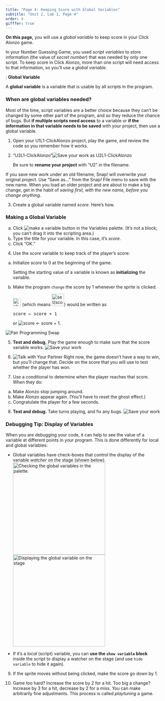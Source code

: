 ```yaml
---
title: "Page 4: Keeping Score with Global Variables"
subtitle: "Unit 2, Lab 1, Page 4"
order: 4
gifffer: true
---
```


:::::: learn
**On this page,** you will use a <em>global variable</em> to keep score in your Click Alonzo game.
::::::

In your Number Guessing Game, you used <em>script variables</em> to store information (the value of <var>secret number</var>) that was needed by only one script. To keep score in Click Alonzo, more than one script will need access to that information, so you'll use a <em>global variable</em>.

:::::: vocabFullWidth
: **Global Variable**

A **global variable** is a variable that is usable by all scripts in the program.
::::::

::: endnote
### When are global variables needed?

Most of the time, script variables are a better choice because they can't be changed by some other part of the program, and so they reduce the chance of bugs. But **if multiple scripts need access** to a variable or **if the information in that variable needs to be saved** with your project, then use a global variable.
:::

:::::: {#first .forYouToDo}
(@) Open your U1L1-ClickAlonzo project, play the game, and review the code so you remember how it works.

(@) <div class="saveAs">
["U2L1-ClickAlonzo"]{.text}<img src="/img/icons/save-this-as.png" title="Save your work as U2L1-ClickAlonzo" alt="Save your work as U2L1-ClickAlonzo"/> </div>Be sure to **rename your project** with "U2" in the filename.

::: takeNote
If you save new work under an old filename, Snap<em>!</em> will overwrite your original project. Use "Save as..." from the Snap<em>!</em> File menu to save with the new name. When you load an older project and are about to make a big change, get in the habit of <em>saving first, with the new name, before you change anything</em>.
:::

(@) Create a global variable named <var>score</var>. Here's how.

::: narrower
### **Making a Global Variable**

<ol type="a">
<li>Click <img src="/img/1-introduction/make-a-variable.png" title="make a variable button" alt="make a variable button" class="inline"/> in the Variables palette. (It's not a block; you can't drag it into the scripting area.)</li>

<li>Type the title for your variable. In this case, it's <var>score</var>.</li>

<li>Click "OK."</li>
</ol>

:::

(@) Use the <var>score</var> variable to keep track of the player's score:

<ol type="a" class="ms-4">

<li>Initialize <var>score</var> to 0 at the beginning of the game.</li>

::: vocabFullWidth
Setting the starting value of a variable is known as **initializing** the variable.
:::

<li>Make the program `change` the score by 1 whenever the sprite is clicked.</li>

:::: examFullWidth
::: pseudop
<img src="/img/2-complexity/change-score-by-1.png" title="change (score) by (1)" alt="change (score) by (1)" class="inline py-0" height="26"/> (which means <img src="/img/2-complexity/set-score-to-score-plus-one.png" title="set(score) to (score+1)" alt="set(score) to (score+1)" height="40"/>) would be written as

<pre class="inline">score &leftarrow; score + 1</pre>

or <img src="/img/2-complexity/score-increment-blocktran.png" title="score ← score + 1" alt="score ← score + 1" class="inline"/>.
:::
::::

</ol>

<img src="/img/icons/pair-programming-swap.png" title="Pair Programming Swap" alt="Pair Programming Swap" class="float-end"/>

(@) **Test and debug.** Play the game enough to make sure that the score variable works. <img src="/img/icons/save-mini.png" title="Save your work" alt="Save your work" class="inline"/>

(@) <img src="/img/icons/talk-with-your-partner-mini.png" title="Talk with Your Partner" alt="Talk with Your Partner" class="inline"/> Right now, the game doesn't have a way to win, but you'll change that. Decide on the score that you will use to test whether the player has won.

(@) Use a conditional to determine when the player reaches that score. When they do:

<ol type="a" class="ms-4">

<li>Make Alonzo stop jumping around.</li>

<li>Make Alonzo appear again. (You'll have to reset the ghost effect.)</li>

<li>Congratulate the player for a few seconds.</li>

<!--<li>If necessary, use another `stop` block to stop the running script.  (Whether you need this will depend on your program structure.)</li>-->

</ol>

(@) **Test and debug.** Take turns playing, and fix any bugs. <img src="/img/icons/save-mini.png" title="Save your work" alt="Save your work" class="inline"/><br />

:::: takeNote
### **Debugging Tip: Display of Variables**
When you are debugging your code, it can help to see the value of a variable at different points in your program. This is done differently for local and global variables:

- Global variables have check-boxes that control the display of the variable <em>watcher</em> on the stage (shown below).<br /> <img src="/img/2-complexity/Debugging/golbal-variables-checked.png" title="Checking the global variables in the palette." alt="Checking the global variables in the palette." class="ms-4" height="300"/><img src="/img/2-complexity/Debugging/global-variables-displayed.png" title="Displaying the global variable on the stage" alt="Displaying the global variable on the stage" class="ms-4" height="300"/>

- If it's a <em>local</em> (script) variable, you can **use the `show variable` block** inside the script to display a watcher on the stage (and use `hide variable` to hide it again).
::::

::::::

:::::: ifTime
(@) If the sprite moves without being clicked, make the score go down by 1.

(@) Game too hard? Increase the score by 2 for a hit. Too big a change? Increase by 3 for a hit, decrease by 2 for a miss. You can make arbitrarily fine adjustments. This process is called <em>playtuning</em> a game.

::::::
